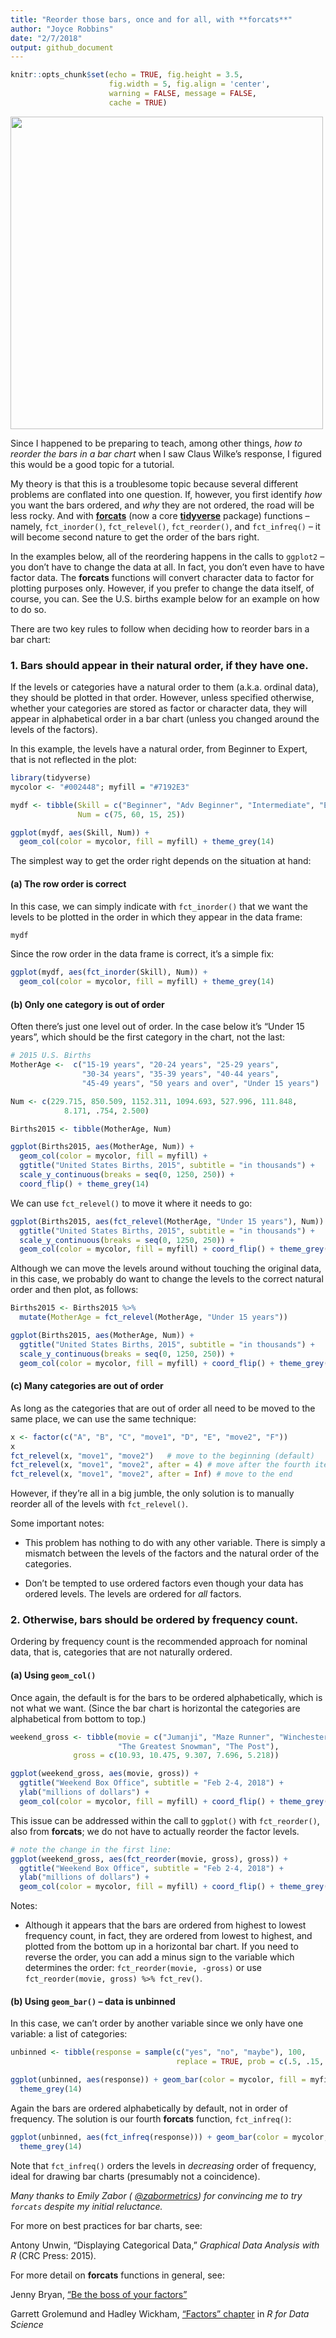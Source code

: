 ```yaml
---
title: "Reorder those bars, once and for all, with **forcats**"
author: "Joyce Robbins"
date: "2/7/2018"
output: github_document
---
```


```r
knitr::opts_chunk$set(echo = TRUE, fig.height = 3.5,
                      fig.width = 5, fig.align = 'center',
                      warning = FALSE, message = FALSE,
                      cache = TRUE)
```
<img src = "../images/ggplot2SO.png" width = "500"></img>


Since I happened to be preparing to teach, among other things, *how to reorder the bars in a bar chart* when I saw Claus Wilke's response, I figured this would be a good topic for a tutorial.

My theory is that this is a troublesome topic because several different problems are conflated into one question.  If, however, you first identify *how* you want the bars ordered, and *why* they are not ordered, the road will be less rocky. And with [**forcats**](http://forcats.tidyverse.org/) (now a core [**tidyverse**](tidyverse.org) package) functions -- namely, `fct_inorder()`, `fct_relevel()`, `fct_reorder()`, and `fct_infreq()` -- it will become second nature to get the order of the bars right. 

In the examples below, all of the reordering happens in the calls to `ggplot2` -- you don't have to change the data at all.  In fact, you don't even have to have factor data. The **forcats** functions will convert character data to factor for plotting purposes only. However, if you prefer to change the data itself, of course, you can.  See the U.S. births example below for an example on how to do so.

There are two key rules to follow when deciding how to reorder bars in a bar chart:

### 1. Bars should appear in their natural order, if they have one.

If the levels or categories have a natural order to them (a.k.a. ordinal data), they should be plotted in that order. However, unless specified otherwise, whether your categories are stored as factor or character data, they will appear in alphabetical order in a bar chart (unless you changed around the levels of the factors).

In this example, the levels have a natural order, from Beginner to Expert, that is not reflected in the plot:

```r
library(tidyverse)
mycolor <- "#002448"; myfill = "#7192E3"

mydf <- tibble(Skill = c("Beginner", "Adv Beginner", "Intermediate", "Expert"),
               Num = c(75, 60, 15, 25))

ggplot(mydf, aes(Skill, Num)) + 
  geom_col(color = mycolor, fill = myfill) + theme_grey(14)
```

The simplest way to get the order right depends on the situation at hand:

#### (a) The row order is correct

In this case, we can simply indicate with `fct_inorder()` that we want the levels to be plotted in the order in which they appear in the data frame:

```r
mydf
```

Since the row order in the data frame is correct, it's a simple fix: 

```r
ggplot(mydf, aes(fct_inorder(Skill), Num)) + 
  geom_col(color = mycolor, fill = myfill) + theme_grey(14)
```


#### (b) Only one category is out of order

Often there's just one level out of order.  In the case below it's "Under 15 years", which should be the first category in the chart, not the last:

```r
# 2015 U.S. Births
MotherAge <-  c("15-19 years", "20-24 years", "25-29 years", 
                "30-34 years", "35-39 years", "40-44 years",
                "45-49 years", "50 years and over", "Under 15 years")

Num <- c(229.715, 850.509, 1152.311, 1094.693, 527.996, 111.848,
            8.171, .754, 2.500)

Births2015 <- tibble(MotherAge, Num)

ggplot(Births2015, aes(MotherAge, Num)) + 
  geom_col(color = mycolor, fill = myfill) + 
  ggtitle("United States Births, 2015", subtitle = "in thousands") +
  scale_y_continuous(breaks = seq(0, 1250, 250)) +
  coord_flip() + theme_grey(14)
```

We can use `fct_relevel()` to move it where it needs to go:

```r
ggplot(Births2015, aes(fct_relevel(MotherAge, "Under 15 years"), Num)) + 
  ggtitle("United States Births, 2015", subtitle = "in thousands") +
  scale_y_continuous(breaks = seq(0, 1250, 250)) +
  geom_col(color = mycolor, fill = myfill) + coord_flip() + theme_grey(14)
```

Although we can move the levels around without touching the original data, in this case, we probably do want to change the levels to the correct natural order and then plot, as follows:

```r
Births2015 <- Births2015 %>%
  mutate(MotherAge = fct_relevel(MotherAge, "Under 15 years"))

ggplot(Births2015, aes(MotherAge, Num)) + 
  ggtitle("United States Births, 2015", subtitle = "in thousands") +
  scale_y_continuous(breaks = seq(0, 1250, 250)) +
  geom_col(color = mycolor, fill = myfill) + coord_flip() + theme_grey(14)
```

#### (c) Many categories are out of order

As long as the categories that are out of order all need to be moved to the same place, we can use the same technique:

```r
x <- factor(c("A", "B", "C", "move1", "D", "E", "move2", "F"))
x
fct_relevel(x, "move1", "move2")   # move to the beginning (default)
fct_relevel(x, "move1", "move2", after = 4) # move after the fourth item
fct_relevel(x, "move1", "move2", after = Inf) # move to the end
```

However, if they're all in a big jumble, the only solution is to manually reorder all of the levels with `fct_relevel()`.

Some important notes:

* This problem has nothing to do with any other variable.  There is simply a mismatch between the levels of the factors and the natural order of the categories.

* Don't be tempted to use ordered factors even though your data has ordered levels. The levels are ordered for *all* factors.

### 2. Otherwise, bars should be ordered by frequency count.

Ordering by frequency count is the recommended approach for nominal data, that is, categories that are not naturally ordered.

#### (a) Using `geom_col()` 

Once again, the default is for the bars to be ordered alphabetically, which is not what we want. (Since the bar chart is horizontal the categories are alphabetical from bottom to top.)

```r
weekend_gross <- tibble(movie = c("Jumanji", "Maze Runner", "Winchester",
                        "The Greatest Snowman", "The Post"),
              gross = c(10.93, 10.475, 9.307, 7.696, 5.218))

ggplot(weekend_gross, aes(movie, gross)) + 
  ggtitle("Weekend Box Office", subtitle = "Feb 2-4, 2018") + 
  ylab("millions of dollars") +
  geom_col(color = mycolor, fill = myfill) + coord_flip() + theme_grey(14)
```

This issue can be addressed within the call to `ggplot()` with `fct_reorder()`, also from **forcats**; we do not have to actually reorder the factor levels.

```r
# note the change in the first line:
ggplot(weekend_gross, aes(fct_reorder(movie, gross), gross)) +  
  ggtitle("Weekend Box Office", subtitle = "Feb 2-4, 2018") + 
  ylab("millions of dollars") +
  geom_col(color = mycolor, fill = myfill) + coord_flip() + theme_grey(14)
```

Notes:

* Although it appears that the bars are ordered from highest to lowest frequency count, in fact, they are ordered from lowest to highest, and plotted from the bottom up in a horizontal bar chart.  If you need to reverse the order, you can add a minus sign to the variable which determines the order: `fct_reorder(movie, -gross)` or use `fct_reorder(movie, gross) %>% fct_rev()`.

#### (b) Using `geom_bar()` -- data is unbinned

In this case, we can't order by another variable since we only have one variable: a list of categories:

```r
unbinned <- tibble(response = sample(c("yes", "no", "maybe"), 100, 
                                     replace = TRUE, prob = c(.5, .15, .35)))

ggplot(unbinned, aes(response)) + geom_bar(color = mycolor, fill = myfill) +
  theme_grey(14)
```

Again the bars are ordered alphabetically by default, not in order of frequency. The solution is our fourth **forcats** function, `fct_infreq()`:

```r
ggplot(unbinned, aes(fct_infreq(response))) + geom_bar(color = mycolor, fill = myfill) +
  theme_grey(14)
```

Note that `fct_infreq()` orders the levels in *decreasing* order of frequency, ideal for drawing bar charts (presumably not a coincidence).

*Many thanks to Emily Zabor ( [\@zabormetrics](https://twitter.com/zabormetrics)) for convincing me to try `forcats` despite my initial reluctance.*

For more on best practices for bar charts, see:

Antony Unwin, "Displaying Categorical Data," *Graphical Data Analysis with R* (CRC Press: 2015).

For more detail on **forcats** functions in general, see:

Jenny Bryan, ["Be the boss of your factors"](http://stat545.com/block029_factors.html)

Garrett Grolemund and Hadley Wickham, ["Factors" chapter](http://r4ds.had.co.nz/factors.html) in *R for Data Science*







